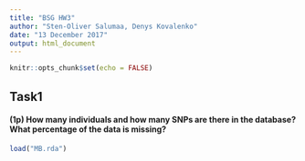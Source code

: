 ```yaml
---
title: "BSG HW3"
author: "Sten-Oliver Salumaa, Denys Kovalenko"
date: "13 December 2017"
output: html_document
---
```


```r
knitr::opts_chunk$set(echo = FALSE)
```

## Task1
####  (1p) How many individuals and how many SNPs are there in the database? What percentage of the data is missing? 
```r
load("MB.rda")

```